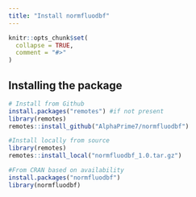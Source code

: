 ```yaml
---
title: "Install normfluodbf"
---
```


```r
knitr::opts_chunk$set(
  collapse = TRUE,
  comment = "#>"
)
```

## Installing the package
```r
# Install from Github
install.packages("remotes") #if not present
library(remotes)
remotes::install_github("AlphaPrime7/normfluodbf")

#Install locally from source
library(remotes)
remotes::install_local("normfluodbf_1.0.tar.gz")

#From CRAN based on availability
install.packages("normfluodbf")
library(normfluodbf)
```
